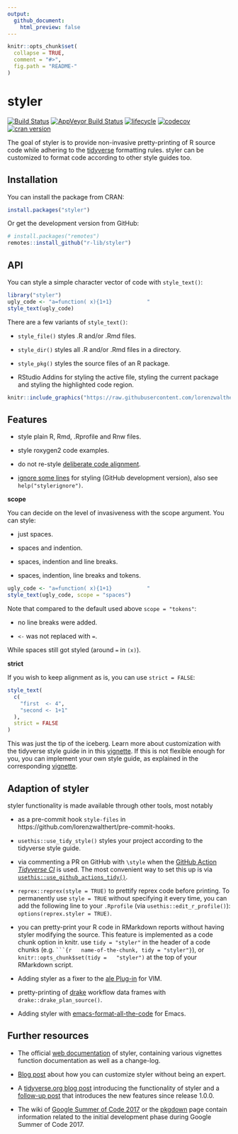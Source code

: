 ```yaml
---
output:
  github_document:
    html_preview: false
---
```


<!-- README.md is generated from README.Rmd. Please edit that file -->

```r
knitr::opts_chunk$set(
  collapse = TRUE,
  comment = "#>",
  fig.path = "README-"
)
```

# styler

[![Build
Status](https://travis-ci.org/r-lib/styler.svg?branch=master)](https://travis-ci.org/r-lib/styler)
[![AppVeyor Build
Status](https://ci.appveyor.com/api/projects/status/github/r-lib/styler?branch=master&svg=true)](https://ci.appveyor.com/project/r-lib/styler)
[![lifecycle](https://img.shields.io/badge/lifecycle-stable-brightgreen.svg)](https://www.tidyverse.org/lifecycle/#stable)
[![codecov](https://codecov.io/gh/r-lib/styler/branch/master/graph/badge.svg)](https://codecov.io/gh/r-lib/styler)
[![cran
version](https://www.r-pkg.org/badges/version/styler)](https://cran.r-project.org/package=styler)

The goal of styler is to provide non-invasive pretty-printing of R source code
while adhering to the [tidyverse](https://style.tidyverse.org) formatting rules.
styler can be customized to format code according to other style guides too.

## Installation

You can install the package from CRAN:

```r
install.packages("styler")
```

Or get the development version from GitHub:

```r
# install.packages("remotes")
remotes::install_github("r-lib/styler")
```

## API

You can style a simple character vector of code with `style_text()`:

```r
library("styler")
ugly_code <- "a=function( x){1+1}           "
style_text(ugly_code)
```

There are a few variants of `style_text()`:

* `style_file()` styles .R and/or .Rmd files.

* `style_dir()` styles all .R and/or .Rmd files in a directory.

* `style_pkg()` styles the source files of an R package.

* RStudio Addins for styling the active file, styling the current package and
  styling the highlighted code region.

```r
knitr::include_graphics("https://raw.githubusercontent.com/lorenzwalthert/some_raw_data/master/styler_0.1.gif")
```

## Features

* style plain R, Rmd, .Rprofile and Rnw files.

* style roxygen2 code examples.

* do not re-style [deliberate code
  alignment](https://styler.r-lib.org/articles/detect-alignment.html).

* [ignore some lines](https://styler.r-lib.org/reference/stylerignore.html) for
  styling (GitHub development version), also see `help("stylerignore")`.


**scope**

You can decide on the level of invasiveness with the scope argument. You can
style:

* just spaces.

* spaces and indention.

* spaces, indention and line breaks.

* spaces, indention, line breaks and tokens.

```r
ugly_code <- "a=function( x){1+1}           "
style_text(ugly_code, scope = "spaces")
```

Note that compared to the default used above `scope = "tokens"`:

* no line breaks were added.

* `<-` was not replaced with `=`.

While spaces still got styled (around `=` in `(x)`).

**strict**

If you wish to keep alignment as is, you can use `strict = FALSE`:

```r
style_text(
  c(
    "first  <- 4",
    "second <- 1+1"
  ),
  strict = FALSE
)
```

This was just the tip of the iceberg. Learn more about customization with the
tidyverse style guide in in this
[vignette](https://styler.r-lib.org/articles/introducing_styler.html). If this
is not flexible enough for you, you can implement your own style guide, as
explained in the corresponding
[vignette](https://styler.r-lib.org/articles/customizing_styler.html).

## Adaption of styler

styler functionality is made available through other tools, most notably

* as a pre-commit hook `style-files` in
  https://github.com/lorenzwalthert/pre-commit-hooks.

* `usethis::use_tidy_style()` styles your project according to the tidyverse
  style guide.

* via commenting a PR on GitHub with `\style` when the [GitHub
  Action](https://github.com/features/actions) [*Tidyverse
  CI*](https://github.com/r-lib/actions/tree/master/examples#tidyverse-ci-workflow)
  is used. The most convenient way to set this up is via
  [`usethis::use_github_actions_tidy()`](https://usethis.r-lib.org/reference/github_actions.html?q=ghactions#use-github-actions-tidy-).

* `reprex::reprex(style = TRUE)` to prettify reprex code before printing. To
  permanently use `style = TRUE` without specifying it every time, you can add
  the following line to your `.Rprofile` (via `usethis::edit_r_profile()`):
  `options(reprex.styler = TRUE)`.

* you can pretty-print your R code in RMarkdown reports without having styler
  modifying the source. This feature is implemented as a code chunk option in
  knitr. use `tidy = "styler"` in the header of a code chunks (e.g. ` ```{r
  name-of-the-chunk, tidy = "styler"}`), or `knitr::opts_chunk$set(tidy =
  "styler")` at the top of your RMarkdown script.

* Adding styler as a fixer to the [ale
  Plug-in](https://github.com/w0rp/ale/pull/2401#issuecomment-485942966) for
  VIM.

* pretty-printing of [drake](https://github.com/ropensci/drake) workflow data
  frames with `drake::drake_plan_source()`.

* Adding styler with
  [emacs-format-all-the-code](https://github.com/lassik/emacs-format-all-the-code)
  for Emacs.

## Further resources

* The official [web documentation](https://styler.r-lib.org/) of styler,
  containing various vignettes function documentation as well as a change-log.

* [Blog
  post](https://lorenzwalthert.netlify.com/post/customizing-styler-the-quick-way/)
  about how you can customize styler without being an expert.

* A [tidyverse.org blog
  post](https://www.tidyverse.org/articles/2017/12/styler-1.0.0/) introducing
  the functionality of styler and a [follow-up
  post](https://www.tidyverse.org/blog/2019/11/styler-1-2-0/) that introduces
  the new features since release 1.0.0.

* The wiki of [Google Summer of Code
  2017](https://github.com/rstats-gsoc/gsoc2017/wiki/Noninvasive-source-code-formatting)
  or the [pkgdown](https://r-lib.github.io/styler/) page contain information
  related to the initial development phase during Google Summer of Code 2017.

